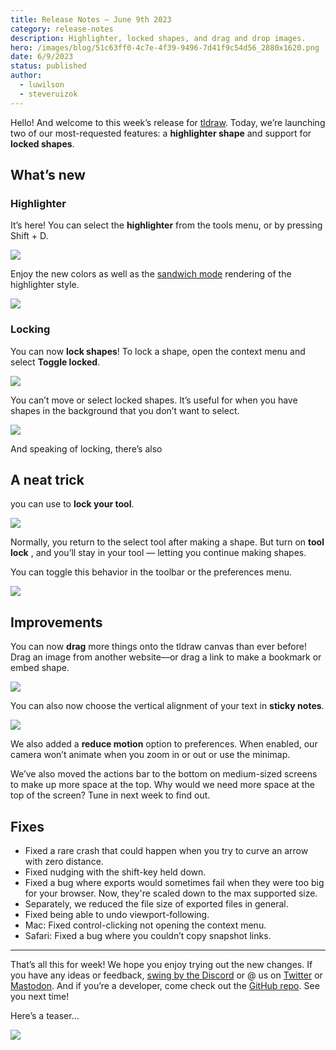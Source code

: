 ```yaml
---
title: Release Notes – June 9th 2023
category: release-notes
description: Highlighter, locked shapes, and drag and drop images.
hero: /images/blog/51c63ff0-4c7e-4f39-9496-7d41f9c54d56_2880x1620.png
date: 6/9/2023
status: published
author:
  - luwilson
  - steveruizok
---
```


Hello! And welcome to this week’s release for [tldraw](https://tldraw.com). Today, we’re launching two of our most-requested features: a **highlighter shape** and support for **locked shapes**.

## What’s new

### **Highlighter**

It’s here! You can select the **highlighter** from the tools menu, or by pressing Shift + D.

![](/images/blog/e726d225-f644-410d-81f4-7a81ef8a4b03_720x406.gif)

Enjoy the new colors as well as the [sandwich mode](https://twitter.com/SomeHats/status/1656605608844435456) rendering of the highlighter style.

![](/images/blog/a77cc553-7716-4af4-8937-70b9b4776f5a_1080x608.gif)

### **Locking**

You can now **lock shapes**! To lock a shape, open the context menu and select **Toggle locked**.

![](/images/blog/b2d4aabd-a237-4ba2-bcc7-71066708edbb_720x406.gif)

You can’t move or select locked shapes. It’s useful for when you have shapes in the background that you don’t want to select.

![](/images/blog/0f714a6c-2aa4-43c0-aabe-a17b49e500ef_720x406.gif)

And speaking of locking, there’s also

## A neat trick

you can use to **lock your tool**.

![](/images/blog/9c3187ed-b596-4a7a-97de-de4b59e0abbf_720x406.gif)

Normally, you return to the select tool after making a shape. But turn on **tool lock** , and you’ll stay in your tool — letting you continue making shapes.

You can toggle this behavior in the toolbar or the preferences menu.

![](/images/blog/70359185-a48a-4de4-98cc-d10fd3ca8b31_1884x1312.png)

## Improvements

You can now **drag** more things onto the tldraw canvas than ever before! Drag an image from another website—or drag a link to make a bookmark or embed shape.

![](/images/blog/f1ffb31c-508e-4532-830a-3ea646cd9568_720x406.gif)

You can also now choose the vertical alignment of your text in **sticky notes**.

![](/images/blog/07d3c478-74d8-40e3-b784-354053152813_720x406.gif)

We also added a **reduce motion** option to preferences. When enabled, our camera won’t animate when you zoom in or out or use the minimap.

We’ve also moved the actions bar to the bottom on medium-sized screens to make up more space at the top. Why would we need more space at the top of the screen? Tune in next week to find out.

## Fixes

- Fixed a rare crash that could happen when you try to curve an arrow with zero distance.
- Fixed nudging with the shift-key held down.
- Fixed a bug where exports would sometimes fail when they were too big for your browser. Now, they're scaled down to the max supported size.
- Separately, we reduced the file size of exported files in general.
- Fixed being able to undo viewport-following.
- Mac: Fixed control-clicking not opening the context menu.
- Safari: Fixed a bug where you couldn’t copy snapshot links.

---

That’s all this for week! We hope you enjoy trying out the new changes. If you have any ideas or feedback, [swing by the Discord](https://discord.gg/Up7bFHPstc) or @ us on [Twitter](https://twitter.com/tldraw) or [Mastodon](https://mas.to/@tldraw). And if you’re a developer, come check out the [GitHub repo](https://github.com/tldraw/tldraw). See you next time!

Here’s a teaser…

![](/images/blog/f57068f5-9e12-4e71-b6b4-1a3eb66818ff_720x406.gif)

